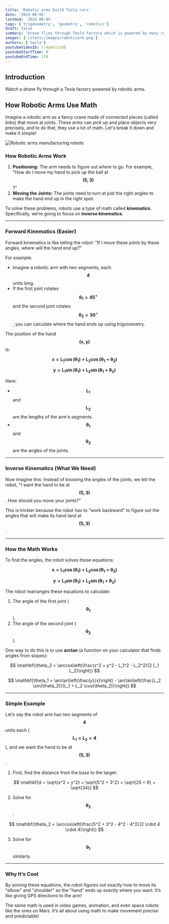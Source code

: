 ```yaml
---
title: 'Robotic arms build Tesla cars'
date: '2024-08-05'
lastmod: '2024-08-05'
tags: ['trigonometry', 'geometry', 'robotics']
draft: false
summary: 'Drone flies through Tesla factory which is powered by many robotic arms'
images: ['/static/images/roboticarm.png']
authors: ['tesla']
youtubeVideoID: 7-4yOx1CnXE
youtubeStartTime: 0
youtubeEndTime: 170
---
```


## Introduction

Watch a drone fly through a Tesla factory powered by robotic arms.

<TOCInline toc={props.toc} exclude="Introduction" />

## How Robotic Arms Use Math

Imagine a robotic arm as a fancy crane made of connected pieces (called links) that move at joints. These arms can pick up and place objects very precisely, and to do that, they use a lot of math. Let's break it down and make it simple!

![Robotic arms manufacturing robots](/static/images/roboticarm.png)

### **How Robotic Arms Work**

1. **Positioning:** The arm needs to figure out _where_ to go. For example, "How do I move my hand to pick up the ball at $$\mathbf{(5, 3)}$$?"
2. **Moving the Joints:** The joints need to turn at just the right angles to make the hand end up in the right spot.

To solve these problems, robots use a type of math called **kinematics**. Specifically, we’re going to focus on **inverse kinematics**.

---

### **Forward Kinematics (Easier)**

Forward kinematics is like telling the robot: "If I move these joints by these angles, where will the hand end up?"

For example:

- Imagine a robotic arm with two segments, each $$\mathbf{4}$$ units long.
- If the first joint rotates $$\mathbf{\theta_1 = 45^\circ}$$ and the second joint rotates $$\mathbf{\theta_2 = 30^\circ}$$, you can calculate where the hand ends up using trigonometry.

The position of the hand $$\mathbf{(x, y)}$$ is:

$$
\mathbf{x = L_1 \cos(\theta_1) + L_2 \cos(\theta_1 + \theta_2)}
$$

$$
\mathbf{y = L_1 \sin(\theta_1) + L_2 \sin(\theta_1 + \theta_2)}
$$

Here:

- $$\mathbf{L_1}$$ and $$\mathbf{L_2}$$ are the lengths of the arm's segments.
- $$\mathbf{\theta_1}$$ and $$\mathbf{\theta_2}$$ are the angles of the joints.

---

### **Inverse Kinematics (What We Need)**

Now imagine this: Instead of knowing the angles of the joints, we tell the robot, "I want the hand to be at $$\mathbf{(5, 3)}$$. How should you move your joints?"

This is trickier because the robot has to "work backward" to figure out the angles that will make its hand land at $$\mathbf{(5, 3)}$$.

---

### **How the Math Works**

To find the angles, the robot solves these equations:

$$
\mathbf{x = L_1 \cos(\theta_1) + L_2 \cos(\theta_1 + \theta_2)}
$$

$$
\mathbf{y = L_1 \sin(\theta_1) + L_2 \sin(\theta_1 + \theta_2)}
$$

The robot rearranges these equations to calculate:

1. The angle of the first joint ($$\mathbf{\theta_1}$$).
2. The angle of the second joint ($$\mathbf{\theta_2}$$).

One way to do this is to use **arctan** (a function on your calculator that finds angles from slopes):

$$
\mathbf{\theta_2 = \arccos\left(\frac{x^2 + y^2 - L_1^2 - L_2^2}{2 L_1 L_2}\right)}
$$

$$
\mathbf{\theta_1 = \arctan\left(\frac{y}{x}\right) - \arctan\left(\frac{L_2 \sin(\theta_2)}{L_1 + L_2 \cos(\theta_2)}\right)}
$$

---

### **Simple Example**

Let’s say the robot arm has two segments of $$\mathbf{4}$$ units each ($$\mathbf{L_1 = L_2 = 4}$$), and we want the hand to be at $$\mathbf{(5, 3)}$$.

1. First, find the distance from the base to the target:

$$
\mathbf{d = \sqrt{x^2 + y^2} = \sqrt{5^2 + 3^2} = \sqrt{25 + 9} = \sqrt{34}}
$$

2. Solve for $$\mathbf{\theta_2}$$:

$$
\mathbf{\theta_2 = \arccos\left(\frac{5^2 + 3^2 - 4^2 - 4^2}{2 \cdot 4 \cdot 4}\right)}
$$

3. Solve for $$\mathbf{\theta_1}$$ similarly.

---

### **Why It’s Cool**

By solving these equations, the robot figures out exactly how to move its "elbow" and "shoulder" so the "hand" ends up exactly where you want. It’s like giving GPS directions to the arm!

The same math is used in video games, animation, and even space robots like the ones on Mars. It’s all about using math to make movement precise and predictable!
